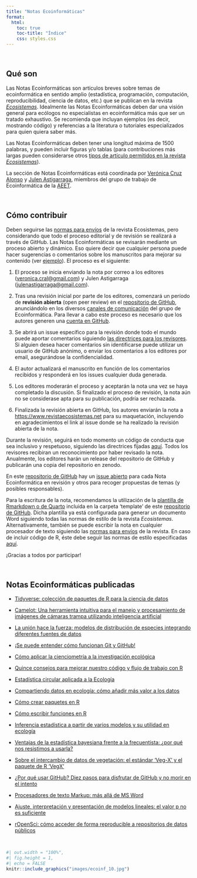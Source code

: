 ```yaml
---
title: "Notas Ecoinformáticas"
format:
  html:
    toc: true
    toc-title: "Índice"
    css: styles.css
---
```


<br>

## Qué son

Las Notas Ecoinformáticas son artículos breves sobre temas de ecoinformática en sentido amplio (estadística, programación, computación, reproducibilidad, ciencia de datos, etc.) que se publican en la revista [*Ecosistemas*](http://www.revistaecosistemas.net). Idealmente las Notas Ecoinformáticas deben dar una visión general para ecólogos no especialistas en ecoinformática más que ser un tratado exhaustivo. Se recomienda que incluyan ejemplos (es decir, mostrando código) y referencias a la literatura o tutoriales especializados para quien quiera saber más.

Las Notas Ecoinformáticas deben tener una longitud máxima de 1500 palabras, y pueden incluir figuras y/o tablas (para contribuciones más largas pueden considerarse otros [tipos de artículo permitidos en la revista *Ecosistemas*](http://www.revistaecosistemas.net/index.php/ecosistemas/about/submissions#authorGuidelines)).

La sección de Notas Ecoinformáticas está coordinada por [Verónica Cruz Alonso](https://orcid.org/0000-0002-0642-036X) y [Julen Astigarraga](https://orcid.org/0000-0001-9520-3713), miembros del grupo de trabajo de Ecoinformática de la [AEET](http://www.aeet.org).

<br>

## Cómo contribuir

Deben seguirse las [normas para envíos](http://www.revistaecosistemas.net/index.php/ecosistemas/about/submissions#authorGuidelines) de la revista Ecosistemas, pero considerando que todo el proceso editorial y de revisión se realizará a través de GitHub. Las Notas Ecoinformáticas se revisarán mediante un proceso abierto y dinámico. Eso quiere decir que cualquier persona puede hacer sugerencias o comentarios sobre los manuscritos para mejorar su contenido (ver [ejemplo](https://github.com/ecoinfAEET/Notas_Ecosistemas/issues/4)). El proceso es el siguiente:

1)  El proceso se inicia enviando la nota por correo a los editores ([veronica.cral\@gmail.com](mailto:veronica.cral@gmail.com){.email}) y Julen Astigarraga ([julenastigarraga\@gmail.com](mailto:julenastigarraga@gmail.com){.email}).

2)  Tras una revisión inicial por parte de los editores, comenzará un período de **revisión abierta** (open peer review) en el [repositorio de GitHub](https://github.com/ecoinfAEET/Notas_Ecosistemas), anunciándolo en los diversos [canales de comunicación](https://ecoinfaeet.github.io/) del grupo de Ecoinformática. Para llevar a cabo este proceso es necesario que los autores generen una [cuenta en GitHub](https://github.com/).

3)  Se abrirá un issue específico para la revisión donde todo el mundo puede aportar comentarios siguiendo [las directrices para los revisores](https://github.com/ecoinfAEET/Notas_Ecosistemas/blob/master/directrices_revisores.MD). Si alguien desea hacer comentarios sin identificarse puede utilizar un usuario de GitHub anónimo, o enviar los comentarios a los editores por email, asegurándose la confidencialidad.

4)  El autor actualizará el manuscrito en función de los comentarios recibidos y responderá en los issues cualquier duda generada.

5)  Los editores moderarán el proceso y aceptarán la nota una vez se haya completado la discusión. Si finalizado el proceso de revisión, la nota aún no se considerase apta para su publicación, podría ser rechazada.

6)  Finalizada la revisión abierta en GitHub, los autores enviarán la nota a <https://www.revistaecosistemas.net> para su maquetación, incluyendo en agradecimientos el link al issue donde se ha realizado la revisión abierta de la nota.

Durante la revisión, seguirá en todo momento un código de conducta que sea inclusivo y respetuoso, siguiendo las directrices fijadas [aquí](https://ropensci.org/code-of-conduct/). Todos los revisores recibiran un reconocimiento por haber revisado la nota. Anualmente, los editores harán un release del repositorio de GitHub y publicarán una copia del repositorio en zenodo.

En este [repositorio de GitHub](https://github.com/ecoinfAEET/Notas_Ecosistemas) hay un [issue abierto](https://github.com/ecoinfAEET/Notas_Ecosistemas/issues) para cada Nota Ecoinformática en revisión y otros para recoger propuestas de temas (y posibles responsables).

Para la escritura de la nota, recomendamos la utilización de la [plantilla de Rmarkdown o de Quarto](https://github.com/ecoinfAEET/Notas_Ecosistemas/tree/master/template) incluida en la carpeta 'template' de este [repositorio de GitHub](https://github.com/ecoinfAEET/Notas_Ecosistemas). Dicha plantilla ya está configurada para generar un documento Word siguiendo todas las normas de estilo de la revista *Ecosistemas*. Alternativamente, también se puede escribir la nota en cualquier procesador de texto siguiendo las [normas para envíos](http://www.revistaecosistemas.net/index.php/ecosistemas/about/submissions#authorGuidelines) de la revista. En caso de incluir código de R, éste debe seguir las normas de estilo especificadas [aquí](http://adv-r.had.co.nz/Style.html).

¡Gracias a todos por participar!

<br>

## Notas Ecoinformáticas publicadas

-   [Tidyverse: colección de paquetes de R para la ciencia de datos](https://doi.org/10.7818/ECOS.2745)

-   [Camelot: Una herramienta intuitiva para el manejo y procesamiento de imágenes de cámaras trampa utilizando inteligencia artificial](https://doi.org/10.7818/ECOS.2797)

-   [La unión hace la fuerza: modelos de distribución de especies integrando diferentes fuentes de datos](https://doi.org/10.7818/ECOS.2527)

-   [¡Se puede entender cómo funcionan Git y GitHub!](https://doi.org/10.7818/ECOS.2332)

-   [Cómo aplicar la cienciometría a la investigación ecológica](https://doi.org/10.7818/ECOS.2256)

-   [Quince consejos para mejorar nuestro código y flujo de trabajo con R](https://doi.org/10.7818/ECOS.2129)

-   [Estadística circular aplicada a la Ecología](https://doi.org/10.7818/ECOS.1995)

-   [Compartiendo datos en ecología: cómo añadir más valor a los datos](https://doi.org/10.7818/ECOS.1838)

-   [Cómo crear paquetes en R](https://doi.org/10.7818/ECOS.1948)

-   [Cómo escribir funciones en R](https://doi.org/10.7818/ECOS.1880)

-   [Inferencia estadística a partir de varios modelos y su utilidad en ecología](https://doi.org/10.7818/ECOS.1699)

-   [Ventajas de la estadística bayesiana frente a la frecuentista: ¿por qué nos resistimos a usarla?](https://doi.org/10.7818/ECOS.1591)

-   [Sobre el intercambio de datos de vegetación: el estándar 'Veg-X' y el paquete de R 'VegX'](https://doi.org/10.7818/ECOS.1570)

-   [¿Por qué usar GitHub? Diez pasos para disfrutar de GitHub y no morir en el intento](https://www.revistaecosistemas.net/index.php/ecosistemas/article/view/1604)

-   [Procesadores de texto Markup: más allá de MS Word](https://doi.org/10.7818/ECOS.2017.26-3.14)

-   [Ajuste, interpretación y presentación de modelos lineales: el valor p no es suficiente](https://doi.org/10.7818/ECOS.2017.26-2.08)

-   [rOpenSci: cómo acceder de forma reproducible a repositorios de datos públicos](https://doi.org/10.7818/ECOS.2017.26-1.20)

<br>

```r
#| out.width = "100%",
#| fig.height = 1,
#| echo = FALSE
knitr::include_graphics("images/ecoinf_10.jpg")
```

